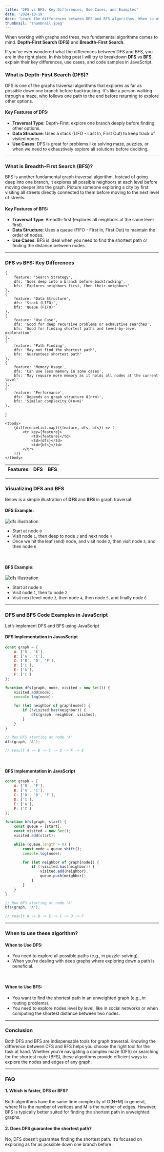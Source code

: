```yaml
---
title: 'DFS vs BFS: Key Differences, Use Cases, and Examples'
date: '2024-10-19'
desc: 'Learn the differences between DFS and BFS algorithms. When to use Depth-First Search or Breadth-First Search in your projects with example code in JavaScript.'
thumbnail: 'thumbnail.jpeg'
---
```


When working with graphs and trees, two fundamental algorithms comes to mind. **Depth-First Search (DFS)** and **Breadth-First Search**.

If you've ever wondered what the differences between DFS and BFS, you are in the right place. In this blog post I will try to breakdown **DFS** vs **BFS**,
explain their key differences, use cases, and code samples in JavaScript.

### What is Depth-First Search (DFS)?
DFS is one of the graphs traversal algorithms that explores as far as possible down one branch before backtracking.
It's like a person walking through a maze, who follows one path to the end before returning to explore other options.

#### Key Features of DFS:
- **Traversal Type**: Depth-First, explore one branch deeply before finding other options.
- **Data Structure**: Uses a stack (LIFO - Last In, First Out) to keep track of visited nodes.
- **Use Cases**: DFS is great for problems like solving maze, puzzles, or when we need to exhaustively explore all solutions before deciding.

***

### What is Breadth-First Search (BFS)?
BFS is another fundamental graph traversal algorithm. Instead of going deep into one branch, it explores all possible neighbors at each level before moving deeper into the graph.
Picture someone exploring a city by first visiting all streets directly connected to them before moving to the next level of streets.

#### Key Features of BFS:
- **Traversal Type**: Breadth-first (explores all neighbors at the same level first).
- **Data Structure**: Uses a queue (FIFO - First In, First Out) to maintain the order of nodes.
- **Use Cases**: BFS is ideal when you need to find the shortest path or finding the distance between nodes.

***

### DFS vs BFS: Key Differences
    {
        feature: 'Search Strategy',
        dfs: 'Goes deep into a branch before backtracking',
        bfs: 'Explores neighbors first, then their neighbors'
    },
    {
        feature: 'Data Structure',
        dfs: 'Stack (LIFO)',
        bfs: 'Queue (FIFO)'
    },
    {
        feature: 'Use Case',
        dfs: 'Good for deep recursive problems or exhaustive searches',
        bfs: 'Good for finding shortest paths and level-by-level exploration'
    },
    {
        feature: 'Path Finding',
        dfs: 'May not find the shortest path',
        bfs: 'Guarantees shortest path'
    },
    {
        feature: 'Memory Usage',
        dfs: 'Can use less memory in some cases',
        bfs: 'May require more memory as it holds all nodes at the current level'
    },
    {
        feature: 'Performance',
        dfs: 'Depends on graph structure O(n+m)',
        bfs: 'Similar complexity O(n+m)'
    },
]

<table>
    <thead>
    <tr>
        <th style={{'textAlign': 'left'}}>Features</th>
        <th style={{'textAlign': 'left'}}>DFS</th>
        <th style={{'textAlign': 'left'}}>BFS</th>
    </tr>
    </thead>

    <tbody>
        {differenceList.map(({feature, dfs, bfs}) => (
            <tr key={feature}>
                <td>{feature}</td>
                <td>{dfs}</td>
                <td>{bfs}</td>
            </tr>
        ))}
    </tbody>
</table>

***

### Visualizing DFS and BFS
Below is a simple illustration of **DFS** and **BFS** in graph traversal:


#### DFS Example:
![dfs illustration](dfs-vs-bfs/dfs.jpg)
- Start at node `0`
- Visit node `1`, then deep to node `3` and next node `4`
- Once we hit the leaf (end) node, <BacktrackAnchor/> and visit node `2`, then visit node `5`, and then node `6`

<br/>

#### BFS Example:
![dfs illustration](dfs-vs-bfs/bfs.jpg)
- Start at node `0`
- Visit node `1`, then to node `2`
- Visit next level node `3`, then node `4`, then node `5`, and finally node `6`

***

### DFS and BFS Code Examples in JavaScript
Let’s implement DFS and BFS using JavaScript

#### DFS Implementation in JavasScript
```js
const graph = {
    A: ['B', 'E'],
    B: ['A', 'C'],
    C: ['B', 'D', 'F'],
    D: ['C'],
    E: ['A'],
    F: ['C']
};

function dfs(graph, node, visited = new Set()) {
    visited.add(node);
    console.log(node);

    for (let neighbor of graph[node]) {
        if (!visited.has(neighbor)) {
            dfs(graph, neighbor, visited);
        }
    }
}

// Run DFS starting at node 'A'
dfs(graph, 'A');

// result A -> B -> C -> D -> F -> E
```
<br/>

#### BFS Implementation in JavaScript
```js
const graph = {
    A: ['B', 'E'],
    B: ['A', 'C'],
    C: ['B', 'D', 'F'],
    D: ['C'],
    E: ['A'],
    F: ['C']
};

function bfs(graph, start) {
    const queue = [start];
    const visited = new Set();
    visited.add(start);

    while (queue.length > 0) {
        const node = queue.shift();
        console.log(node);

        for (let neighbor of graph[node]) {
            if (!visited.has(neighbor)) {
                visited.add(neighbor);
                queue.push(neighbor);
            }
        }
    }
}

// Run BFS starting at node 'A'
bfs(graph, 'A');

// result A -> B -> E -> C -> D -> F
```

***

### When to use these algorithm?

#### When to Use DFS:
- You need to explore all possible paths (e.g., in puzzle-solving).
- When you're dealing with deep graphs where exploring down a path is beneficial.

<br/>

#### When to Use BFS:
- You want to find the shortest path in an unweighted graph (e.g., in routing problems).
- You need to explore nodes level by level, like in social networks or when computing the shortest distance between two nodes.

***

### Conclusion
Both DFS and BFS are indispensable tools for graph traversal.
Knowing the difference between DFS and BFS helps you choose the right tool for the task at hand.
Whether you’re navigating a complex maze (DFS) or searching for the shortest route (BFS),
these algorithms provide efficient ways to explore the nodes and edges of any graph.

***

### FAQ
#### 1. Which is faster, DFS or BFS?
Both algorithms have the same time complexity of O(N+M) in general, where N is the number of vertices and M is the number of edges.
However, BFS is typically better suited for finding the shortest path in unweighted graphs.

#### 2. Does DFS guarantee the shortest path?
No, DFS doesn’t guarantee finding the shortest path.
It’s focused on exploring as far as possible down one branch before <BacktrackAnchor/>.

